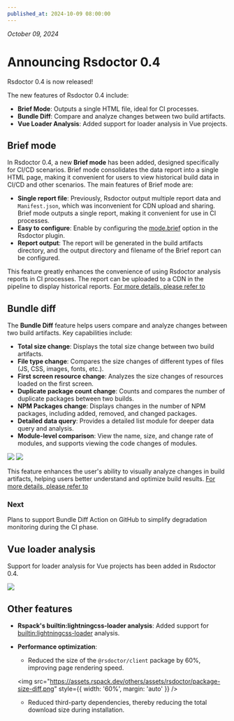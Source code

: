 ```yaml
---
published_at: 2024-10-09 08:00:00
---
```


_October 09, 2024_

# Announcing Rsdoctor 0.4

Rsdoctor 0.4 is now released!

The new features of Rsdoctor 0.4 include:

- **Brief Mode**: Outputs a single HTML file, ideal for CI processes.
- **Bundle Diff**: Compare and analyze changes between two build artifacts.
- **Vue Loader Analysis**: Added support for loader analysis in Vue projects.

## Brief mode

In Rsdoctor 0.4, a new **Brief mode** has been added, designed specifically for CI/CD scenarios. Brief mode consolidates the data report into a single HTML page, making it convenient for users to view historical build data in CI/CD and other scenarios. The main features of Brief mode are:

- **Single report file**: Previously, Rsdoctor output multiple report data and `Manifest.json`, which was inconvenient for CDN upload and sharing. Brief mode outputs a single report, making it convenient for use in CI processes.
- **Easy to configure**: Enable by configuring the [mode.brief](/config/options/options#mode) option in the Rsdoctor plugin.
- **Report output**: The report will be generated in the build artifacts directory, and the output directory and filename of the Brief report can be configured.

This feature greatly enhances the convenience of using Rsdoctor analysis reports in CI processes. The report can be uploaded to a CDN in the pipeline to display historical reports. [For more details, please refer to](/guide/start/cicd)

## Bundle diff


<Badge text="Version: 0.4.5" type="warning" />

The **Bundle Diff** feature helps users compare and analyze changes between two build artifacts. Key capabilities include:

- **Total size change**: Displays the total size change between two build artifacts.
- **File type change**: Compares the size changes of different types of files (JS, CSS, images, fonts, etc.).
- **First screen resource change**: Analyzes the size changes of resources loaded on the first screen.
- **Duplicate package count change**: Counts and compares the number of duplicate packages between two builds.
- **NPM Packages change**: Displays changes in the number of NPM packages, including added, removed, and changed packages.
- **Detailed data query**: Provides a detailed list module for deeper data query and analysis.
- **Module-level comparison**: View the name, size, and change rate of modules, and supports viewing the code changes of modules.

<div style={{ display: 'flex', justifyContent: 'space-between' }}>
  <img
    src="https://assets.rspack.dev/others/assets/rsdoctor/bundle-diff-cards.png"
    style={{ width: '48%' }}
  />
  <img
    src="https://assets.rspack.dev/others/assets/rsdoctor/bundle-diff-module-list.png"
    style={{ width: '48%' }}
  />
</div>

This feature enhances the user's ability to visually analyze changes in build artifacts, helping users better understand and optimize build results. [For more details, please refer to](/guide/usage/bundle-diff)

### Next

Plans to support Bundle Diff Action on GitHub to simplify degradation monitoring during the CI phase.

## Vue loader analysis

<Badge text="Version: 0.4.5" type="warning" />

Support for loader analysis for Vue projects has been added in Rsdoctor 0.4.

<img src="https://assets.rspack.dev/others/assets/rsdoctor/vue-loader.png" />

## Other features

- **Rspack's builtin:lightningcss-loader analysis**: Added support for [builtin:lightningcss-loader](https://rspack.dev/guide/features/builtin-lightningcss-loader#builtin-lightningcss-loader) analysis.
- **Performance optimization**:

  - Reduced the size of the `@rsdoctor/client` package by 60%, improving page rendering speed.

  <img
    src="https://assets.rspack.dev/others/assets/rsdoctor/package-size-diff.png"
    style={{ width: '60%', margin: 'auto' }}
  />

  - Reduced third-party dependencies, thereby reducing the total download size during installation.
